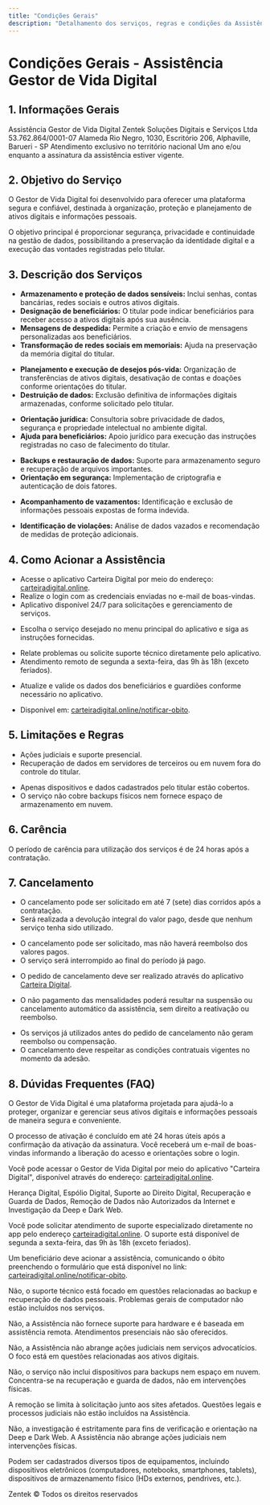 ```yaml
---
title: "Condições Gerais"
description: "Detalhamento dos serviços, regras e condições da Assistência Gestor de Vida Digital oferecida pela Zentek."
---
```


# Condições Gerais - Assistência Gestor de Vida Digital

## 1. Informações Gerais

<AccordionGroup>
  <Accordion title="Nome do Serviço">
    Assistência Gestor de Vida Digital
  </Accordion>

  <Accordion title="Responsável">
    Zentek Soluções Digitais e Serviços Ltda
  </Accordion>

  <Accordion title="CNPJ">
    53.762.864/0001-07
  </Accordion>

  <Accordion title="Endereço">
    Alameda Rio Negro, 1030, Escritório 206, Alphaville, Barueri - SP
  </Accordion>

  <Accordion title="Abrangência Geográfica">
    Atendimento exclusivo no território nacional
  </Accordion>

  <Accordion title="Vigência">
    Um ano e/ou enquanto a assinatura da assistência estiver vigente.
  </Accordion>
</AccordionGroup>

## 2. Objetivo do Serviço

O Gestor de Vida Digital foi desenvolvido para oferecer uma plataforma segura e confiável, destinada à organização, proteção e planejamento de ativos digitais e informações pessoais.

<CalloutBox type="info">
O objetivo principal é proporcionar segurança, privacidade e continuidade na gestão de dados, possibilitando a preservação da identidade digital e a execução das vontades registradas pelo titular.
</CalloutBox>

## 3. Descrição dos Serviços

<AccordionGroup>

<Accordion title="3.1 Herança Digital">
  <ul>
    <li><strong>Armazenamento e proteção de dados sensíveis:</strong> Inclui senhas, contas bancárias, redes sociais e outros ativos digitais.</li>
    <li><strong>Designação de beneficiários:</strong> O titular pode indicar beneficiários para receber acesso a ativos digitais após sua ausência.</li>
    <li><strong>Mensagens de despedida:</strong> Permite a criação e envio de mensagens personalizadas aos beneficiários.</li>
    <li><strong>Transformação de redes sociais em memoriais:</strong> Ajuda na preservação da memória digital do titular.</li>
  </ul>
</Accordion>

<Accordion title="3.2 Espólio Digital">
  <ul>
    <li><strong>Planejamento e execução de desejos pós-vida:</strong> Organização de transferências de ativos digitais, desativação de contas e doações conforme orientações do titular.</li>
    <li><strong>Destruição de dados:</strong> Exclusão definitiva de informações digitais armazenadas, conforme solicitado pelo titular.</li>
  </ul>
</Accordion>

<Accordion title="3.3 Suporte ao Direito Digital">
  <ul>
    <li><strong>Orientação jurídica:</strong> Consultoria sobre privacidade de dados, segurança e propriedade intelectual no ambiente digital.</li>
    <li><strong>Ajuda para beneficiários:</strong> Apoio jurídico para execução das instruções registradas no caso de falecimento do titular.</li>
  </ul>
</Accordion>

<Accordion title="3.4 Recuperação e Guarda de Dados">
  <ul>
    <li><strong>Backups e restauração de dados:</strong> Suporte para armazenamento seguro e recuperação de arquivos importantes.</li>
    <li><strong>Orientação em segurança:</strong> Implementação de criptografia e autenticação de dois fatores.</li>
  </ul>
</Accordion>

<Accordion title="3.5 Remoção de Dados Não Autorizados da Internet">
  <ul>
    <li><strong>Acompanhamento de vazamentos:</strong> Identificação e exclusão de informações pessoais expostas de forma indevida.</li>
  </ul>
</Accordion>

<Accordion title="3.6 Investigação da Deep e Dark Web">
  <ul>
    <li><strong>Identificação de violações:</strong> Análise de dados vazados e recomendação de medidas de proteção adicionais.</li>
  </ul>
</Accordion>

</AccordionGroup>

## 4. Como Acionar a Assistência

<AccordionGroup>

<Accordion title="Aplicativo Carteira Digital">
  <ul>
    <li>Acesse o aplicativo Carteira Digital por meio do endereço: <a href="https://carteiradigital.online">carteiradigital.online</a>.</li>
    <li>Realize o login com as credenciais enviadas no e-mail de boas-vindas.</li>
    <li>Aplicativo disponível 24/7 para solicitações e gerenciamento de serviços.</li>
  </ul>
</Accordion>

<Accordion title="Acesso aos Serviços">
  <ul>
    <li>Escolha o serviço desejado no menu principal do aplicativo e siga as instruções fornecidas.</li>
  </ul>
</Accordion>

<Accordion title="Solicitações de Atendimento">
  <ul>
    <li>Relate problemas ou solicite suporte técnico diretamente pelo aplicativo.</li>
    <li>Atendimento remoto de segunda a sexta-feira, das 9h às 18h (exceto feriados).</li>
  </ul>
</Accordion>

<Accordion title="Confirmação de Beneficiários e Guardiões">
  <ul>
    <li>Atualize e valide os dados dos beneficiários e guardiões conforme necessário no aplicativo.</li>
  </ul>
</Accordion>

<Accordion title="Formulário para Notificação de Óbito">
  <ul>
    <li>Disponível em: <a href="https://carteiradigital.online/notificar-obito">carteiradigital.online/notificar-obito</a>.</li>
  </ul>
</Accordion>

</AccordionGroup>

## 5. Limitações e Regras

<AccordionGroup>

<Accordion title="Exclusões">
  <ul>
    <li>Ações judiciais e suporte presencial.</li>
    <li>Recuperação de dados em servidores de terceiros ou em nuvem fora do controle do titular.</li>
  </ul>
</Accordion>

<Accordion title="Limitações">
  <ul>
    <li>Apenas dispositivos e dados cadastrados pelo titular estão cobertos.</li>
    <li>O serviço não cobre backups físicos nem fornece espaço de armazenamento em nuvem.</li>
  </ul>
</Accordion>

</AccordionGroup>

## 6. Carência

O período de carência para utilização dos serviços é de 24 horas após a contratação.

## 7. Cancelamento

<AccordionGroup>

<Accordion title="Cancelamento por Arrependimento">
  <ul>
    <li>O cancelamento pode ser solicitado em até 7 (sete) dias corridos após a contratação.</li>
    <li>Será realizada a devolução integral do valor pago, desde que nenhum serviço tenha sido utilizado.</li>
  </ul>
</Accordion>

<Accordion title="Cancelamento após o Período de Arrependimento">
  <ul>
    <li>O cancelamento pode ser solicitado, mas não haverá reembolso dos valores pagos.</li>
    <li>O serviço será interrompido ao final do período já pago.</li>
  </ul>
</Accordion>

<Accordion title="Procedimento de Cancelamento">
  <ul>
    <li>O pedido de cancelamento deve ser realizado através do aplicativo <a href="https://carteiradigital.online">Carteira Digital</a>.</li>
  </ul>
</Accordion>

<Accordion title="Cancelamento por Inadimplência">
  <ul>
    <li>O não pagamento das mensalidades poderá resultar na suspensão ou cancelamento automático da assistência, sem direito a reativação ou reembolso.</li>
  </ul>
</Accordion>

<Accordion title="Regras Gerais">
  <ul>
    <li>Os serviços já utilizados antes do pedido de cancelamento não geram reembolso ou compensação.</li>
    <li>O cancelamento deve respeitar as condições contratuais vigentes no momento da adesão.</li>
  </ul>
</Accordion>

</AccordionGroup>

## 8. Dúvidas Frequentes (FAQ)

<AccordionGroup>

<Accordion title="O que é o Gestor de Vida Digital?">
  <p>O Gestor de Vida Digital é uma plataforma projetada para ajudá-lo a proteger, organizar e gerenciar seus ativos digitais e informações pessoais de maneira segura e conveniente.</p>
</Accordion>

<Accordion title="Quando vou receber as informações de ativação após a contratação do serviço?">
  <p>O processo de ativação é concluído em até 24 horas úteis após a confirmação da ativação da assinatura. Você receberá um e-mail de boas-vindas informando a liberação do acesso e orientações sobre o login.</p>
</Accordion>

<Accordion title="Como faço para acessar o Gestor de Vida Digital?">
  <p>Você pode acessar o Gestor de Vida Digital por meio do aplicativo "Carteira Digital", disponível através do endereço: <a href="https://carteiradigital.online">carteiradigital.online</a>.</p>
</Accordion>

<Accordion title="Quais serviços são oferecidos pelo Gestor de Vida Digital?">
  <p>Herança Digital, Espólio Digital, Suporte ao Direito Digital, Recuperação e Guarda de Dados, Remoção de Dados não Autorizados da Internet e Investigação da Deep e Dark Web.</p>
</Accordion>

<Accordion title="Como faço para solicitar atendimento de suporte especializado?">
  <p>Você pode solicitar atendimento de suporte especializado diretamente no app pelo endereço <a href="https://carteiradigital.online">carteiradigital.online</a>. O suporte está disponível de segunda a sexta-feira, das 9h às 18h (exceto feriados).</p>
</Accordion>

<Accordion title="Como o Gestor de Vida é acionado no caso de óbito do Titular?">
  <p>Um beneficiário deve acionar a assistência, comunicando o óbito preenchendo o formulário que está disponível no link: <a href="https://carteiradigital.online/notificar-obito">carteiradigital.online/notificar-obito</a>.</p>
</Accordion>

<Accordion title="A Assistência inclui suporte técnico para problemas de computador em geral?">
  <p>Não, o suporte técnico está focado em questões relacionadas ao backup e recuperação de dados pessoais. Problemas gerais de computador não estão incluídos nos serviços.</p>
</Accordion>

<Accordion title="A Assistência oferece suporte para hardware e atendimento presencial?">
  <p>Não, a Assistência não fornece suporte para hardware e é baseada em assistência remota. Atendimentos presenciais não são oferecidos.</p>
</Accordion>

<Accordion title="A Assistência Gestor de Vida Digital inclui serviços advocatícios?">
  <p>Não, a Assistência não abrange ações judiciais nem serviços advocatícios. O foco está em questões relacionadas aos ativos digitais.</p>
</Accordion>

<Accordion title="O serviço de Restauração e Guarda de Dados inclui espaço de armazenamento em nuvem?">
  <p>Não, o serviço não inclui dispositivos para backups nem espaço em nuvem. Concentra-se na recuperação e guarda de dados, não em intervenções físicas.</p>
</Accordion>

<Accordion title="Como funciona a remoção de dados não autorizados da internet?">
  <p>A remoção se limita à solicitação junto aos sites afetados. Questões legais e processos judiciais não estão incluídos na Assistência.</p>
</Accordion>

<Accordion title="A Investigação da Deep e Dark Web inclui ações judiciais?">
  <p>Não, a investigação é estritamente para fins de verificação e orientação na Deep e Dark Web. A Assistência não abrange ações judiciais nem intervenções físicas.</p>
</Accordion>

<Accordion title="Quais equipamentos podem ser cadastrados no Gestor de Vida Digital?">
  <p>Podem ser cadastrados diversos tipos de equipamentos, incluindo dispositivos eletrônicos (computadores, notebooks, smartphones, tablets), dispositivos de armazenamento físico (HDs externos, pendrives, etc.).</p>
</Accordion>

</AccordionGroup>

Zentek © Todos os direitos reservados
